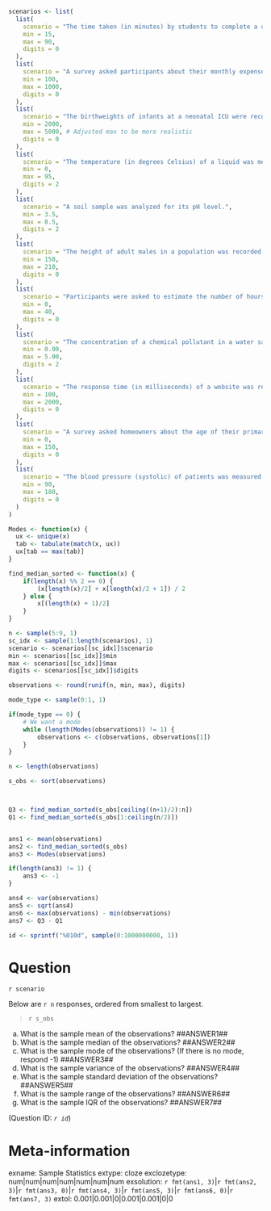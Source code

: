 ```r
scenarios <- list(
  list(
    scenario = "The time taken (in minutes) by students to complete a quiz was recorded.",
    min = 15,
    max = 90,
    digits = 0
  ),
  list(
    scenario = "A survey asked participants about their monthly expenses on groceries.",
    min = 100,
    max = 1000,
    digits = 0
  ),
  list(
    scenario = "The birthweights of infants at a neonatal ICU were recorded over the period of a month (in grams).",
    min = 2000,
    max = 5000, # Adjusted max to be more realistic
    digits = 0
  ),
  list(
    scenario = "The temperature (in degrees Celsius) of a liquid was measured using a digital thermometer.",
    min = 0,
    max = 95,
    digits = 2
  ),
  list(
    scenario = "A soil sample was analyzed for its pH level.",
    min = 3.5,
    max = 8.5,
    digits = 2
  ),
  list(
    scenario = "The height of adult males in a population was recorded (in centimeters).",
    min = 150,
    max = 210,
    digits = 0
  ),
  list(
    scenario = "Participants were asked to estimate the number of hours they spend exercising per week.",
    min = 0,
    max = 40,
    digits = 0
  ),
  list(
    scenario = "The concentration of a chemical pollutant in a water sample was measured (in parts per million).",
    min = 0.00,
    max = 5.00,
    digits = 2
  ),
  list(
    scenario = "The response time (in milliseconds) of a website was recorded during a user testing session.",
    min = 100,
    max = 2000,
    digits = 0
  ),
  list(
    scenario = "A survey asked homeowners about the age of their primary residence (in years).",
    min = 0,
    max = 150,
    digits = 0
  ),
  list(
    scenario = "The blood pressure (systolic) of patients was measured during a routine check-up (in mmHg).",
    min = 90,
    max = 180,
    digits = 0
  )
)

Modes <- function(x) {
  ux <- unique(x)
  tab <- tabulate(match(x, ux))
  ux[tab == max(tab)]
}

find_median_sorted <- function(x) {
    if(length(x) %% 2 == 0) {
        (x[length(x)/2] + x[length(x)/2 + 1]) / 2
    } else {
        x[(length(x) + 1)/2]
    }
}

n <- sample(5:9, 1)
sc_idx <- sample(1:length(scenarios), 1)
scenario <- scenarios[[sc_idx]]$scenario
min <- scenarios[[sc_idx]]$min
max <- scenarios[[sc_idx]]$max
digits <- scenarios[[sc_idx]]$digits

observations <- round(runif(n, min, max), digits)

mode_type <- sample(0:1, 1)

if(mode_type == 0) {
    # We want a mode
    while (length(Modes(observations)) != 1) {
        observations <- c(observations, observations[1])
    }
}

n <- length(observations)

s_obs <- sort(observations)



Q3 <- find_median_sorted(s_obs[ceiling((n+1)/2):n])
Q1 <- find_median_sorted(s_obs[1:ceiling(n/2)])


ans1 <- mean(observations)
ans2 <- find_median_sorted(s_obs)
ans3 <- Modes(observations)

if(length(ans3) != 1) {
    ans3 <- -1
}

ans4 <- var(observations)
ans5 <- sqrt(ans4)
ans6 <- max(observations) - min(observations)
ans7 <- Q3 - Q1

id <- sprintf("%010d", sample(0:1000000000, 1))

```

Question
========
`r scenario` 

Below are `r n` responses, ordered from smallest to largest.

> `r s_obs`

(a) What is the sample mean of the observations? ##ANSWER1##
(b) What is the sample median of the observations? ##ANSWER2##
(c) What is the sample mode of the observations? (If there is no mode, respond -1) ##ANSWER3##
(d) What is the sample variance of the observations? ##ANSWER4##
(e) What is the sample standard deviation of the observations? ##ANSWER5##
(f) What is the sample range of the observations? ##ANSWER6##
(g) What is the sample IQR of the observations? ##ANSWER7##

(Question ID: *`r id`*)

Meta-information
================
exname: Sample Statistics
extype: cloze
exclozetype: num|num|num|num|num|num|num
exsolution: `r fmt(ans1, 3)`|`r fmt(ans2, 3)`|`r fmt(ans3, 0)`|`r fmt(ans4, 3)`|`r fmt(ans5, 3)`|`r fmt(ans6, 0)`|`r fmt(ans7, 3)`
extol: 0.001|0.001|0|0.001|0.001|0|0